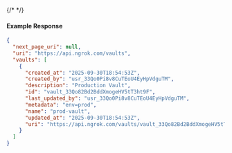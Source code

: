 {/* <!-- Code generated for API Clients. DO NOT EDIT. --> */}

#### Example Response
```json
{
  "next_page_uri": null,
  "uri": "https://api.ngrok.com/vaults",
  "vaults": [
    {
      "created_at": "2025-09-30T18:54:53Z",
      "created_by": "usr_33Qo0Pi8v8CuTEoU4EyHpVdguTM",
      "description": "Production Vault",
      "id": "vault_33Qo82Bd2BddXmogeHV5tT3ht9F",
      "last_updated_by": "usr_33Qo0Pi8v8CuTEoU4EyHpVdguTM",
      "metadata": "env=prod",
      "name": "prod-vault",
      "updated_at": "2025-09-30T18:54:53Z",
      "uri": "https://api.ngrok.com/vaults/vault_33Qo82Bd2BddXmogeHV5tT3ht9F"
    }
  ]
}

```